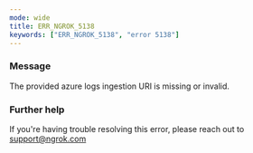 ```yaml
---
mode: wide
title: ERR_NGROK_5138
keywords: ["ERR_NGROK_5138", "error 5138"]
---
```



### Message

The provided azure logs ingestion URI is missing or invalid.

<ErrorDetails />

### Further help

If you're having trouble resolving this error, please reach out to [support@ngrok.com](mailto:support@ngrok.com?subject=Help%20with%20ERR_NGROK_5138)
